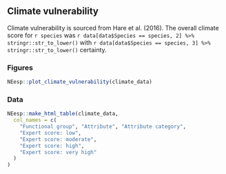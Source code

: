 ## Climate vulnerability

Climate vulnerability is sourced from Hare et al. (2016). The overall climate score for `r species` was `r data[data$Species == species, 2] %>% stringr::str_to_lower()` with `r data[data$Species == species, 3] %>% stringr::str_to_lower()` certainty.

### Figures


```r
NEesp::plot_climate_vulnerability(climate_data)
```


### Data
```r
NEesp::make_html_table(climate_data,
  col_names = c(
    "Functional group", "Attribute", "Attribute category",
    "Expert score: low",
    "Expert score: moderate",
    "Expert score: high",
    "Expert score: very high"
  )
)
```
